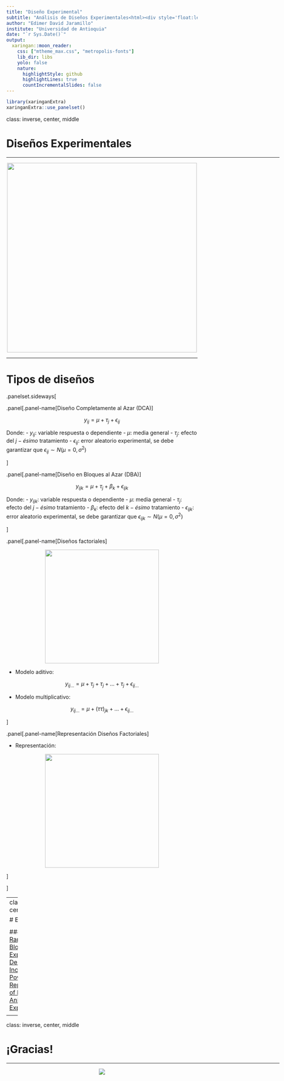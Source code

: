 ```yaml
---
title: "Diseño Experimental"
subtitle: "Análisis de Diseños Experimentales<html><div style='float:left'></div><hr color='#EB811B' size=1px width=800px></html>"
author: "Edimer David Jaramillo"
institute: "Universidad de Antioquia"
date: "`r Sys.Date()`"
output:
  xaringan::moon_reader:
    css: ["mtheme_max.css", "metropolis-fonts"]
    lib_dir: libs
    yolo: false
    nature:
      highlightStyle: github
      highlightLines: true
      countIncrementalSlides: false
---
```


```r
library(xaringanExtra)
xaringanExtra::use_panelset()
```


class: inverse, center, middle

# Diseños Experimentales 
<html><div style='float:left'></div><hr color='#EB811B' size=1px width=720px></html> 

<center>
<img src = "https://cdn0.iconfinder.com/data/icons/future-farming-1/96/agro-chemical-future-farming-agriculture-science-512.png" width = 500/>
</center>

---

# Tipos de diseños

.panelset.sideways[
  
.panel[.panel-name[Diseño Completamente al Azar (DCA)] 

$$y_{ij} = \mu + \tau_j + \epsilon_{ij}$$

Donde:
- $y_{ij}$: variable respuesta o dependiente
- $\mu$: media general
- $\tau_{j}$: efecto del $j-ésimo$ tratamiento
- $\epsilon_{ij}$: error aleatorio experimental, se debe garantizar que $\epsilon_{ij} \sim N(\mu=0,\sigma^2)$
           
]
  
.panel[.panel-name[Diseño en Bloques al Azar (DBA)] 

$$y_{ijk} = \mu + \tau_j + \beta_k + \epsilon_{ijk}$$

Donde:
- $y_{ijk}$: variable respuesta o dependiente
- $\mu$: media general
- $\tau_{j}$: efecto del $j-ésimo$ tratamiento
- $\beta_k$: efecto del $k-ésimo$ tratamiento
- $\epsilon_{ijk}$: error aleatorio experimental, se debe garantizar que $\epsilon_{ijk} \sim N(\mu=0,\sigma^2)$
           
]
  
.panel[.panel-name[Diseños factoriales] 

<center>
<img src = "https://asdlib.org/imageandvideoexchangeforum/files/2013/08/Figure14.12.jpg" width = 300/>
</center>

- Modelo aditivo:

$$y_{ij...} = \mu + \tau_j + \tau_j + ... + \tau_j + \epsilon_{ij...}$$

- Modelo multiplicativo:

$$y_{ij...} = \mu + (\tau \tau)_{jk} + ... + \epsilon_{ij...}$$




           
]
  

.panel[.panel-name[Representación Diseños Factoriales] 


- Representación:

<center>
<img src = "https://www.researchgate.net/profile/Roy-Bruns/publication/6155271/figure/fig1/AS:280714760212480@1443939022484/a-the-cube-for-BBD-and-three-interlocking-2-2-factorial-design-b.png" width = 300/>
</center>
           
]




]

---
class: inverse, center, middle

# Ejemplo

<html><div style='float:left'></div><hr color='#EB811B' size=1px width=720px></html> 


#### [Randomized Block Experimental Designs Can Increase the Power and Reproducibility of Laboratory Animal Experiments](https://academic.oup.com/ilarjournal/article/55/3/472/645707?login=false)

<center>
<img src="img/img1.PNG"/>
</center>

---
class: inverse, center, middle

# ¡Gracias!

<html><div style='float:left'></div><hr color='#EB811B' size=1px width=720px></html> 

<center>
<img src="img/gracias.gif"/>
</center>

